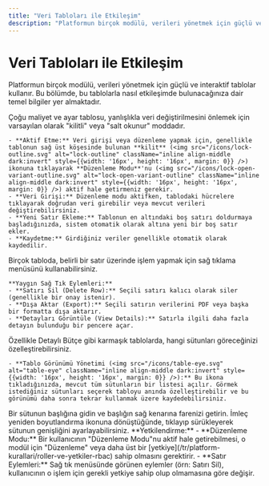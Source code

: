 ```yaml
---
title: "Veri Tabloları ile Etkileşim"
description: "Platformun birçok modülü, verileri yönetmek için güçlü ve interaktif tablolar kullanır. Bu bölümde, bu tablolarla nasıl etkileşimde bulunacağınıza dair temel bilgiler yer almaktadır."
---
```


# Veri Tabloları ile Etkileşim

Platformun birçok modülü, verileri yönetmek için güçlü ve interaktif tablolar kullanır. Bu bölümde, bu tablolarla nasıl etkileşimde bulunacağınıza dair temel bilgiler yer almaktadır.

<AccordionGroup>
  <Accordion title="Düzenleme Modu">
    Çoğu maliyet ve ayar tablosu, yanlışlıkla veri değiştirilmesini önlemek için varsayılan olarak "kilitli" veya "salt okunur" moddadır.

    - **Aktif Etme:** Veri girişi veya düzenleme yapmak için, genellikle tablonun sağ üst köşesinde bulunan **kilit** (<img src="/icons/lock-outline.svg" alt="lock-outline" className="inline align-middle dark:invert" style={{width: '16px', height: '16px', margin: 0}} />) ikonuna tıklayarak **Düzenleme Modu**'nu (<img src="/icons/lock-open-variant-outline.svg" alt="lock-open-variant-outline" className="inline align-middle dark:invert" style={{width: '16px', height: '16px', margin: 0}} />) aktif hale getirmeniz gerekir.
    - **Veri Girişi:** Düzenleme modu aktifken, tablodaki hücrelere tıklayarak doğrudan veri girebilir veya mevcut verileri değiştirebilirsiniz.
    - **Yeni Satır Ekleme:** Tablonun en altındaki boş satırı doldurmaya başladığınızda, sistem otomatik olarak altına yeni bir boş satır ekler.
    - **Kaydetme:** Girdiğiniz veriler genellikle otomatik olarak kaydedilir.
  </Accordion>
  <Accordion title="Satır Eylemleri ve Sağ Tık Menüsü (Context Menu)">
    Birçok tabloda, belirli bir satır üzerinde işlem yapmak için sağ tıklama menüsünü kullanabilirsiniz.

    **Yaygın Sağ Tık Eylemleri:**
    - **Satırı Sil (Delete Row):** Seçili satırı kalıcı olarak siler (genellikle bir onay istenir).
    - **Dışa Aktar (Export):** Seçili satırın verilerini PDF veya başka bir formatta dışa aktarır.
    - **Detayları Görüntüle (View Details):** Satırla ilgili daha fazla detayın bulunduğu bir pencere açar.
  </Accordion>
  <Accordion title="Sütunları Yönetme ve Görünümler">
    Özellikle Detaylı Bütçe gibi karmaşık tablolarda, hangi sütunları göreceğinizi özelleştirebilirsiniz.

    - **Tablo Görünümü Yönetimi (<img src="/icons/table-eye.svg" alt="table-eye" className="inline align-middle dark:invert" style={{width: '16px', height: '16px', margin: 0}} />):** Bu ikona tıkladığınızda, mevcut tüm sütunların bir listesi açılır. Görmek istediğiniz sütunları seçerek tabloyu anında özelleştirebilir ve bu görünümü daha sonra tekrar kullanmak üzere kaydedebilirsiniz.
  </Accordion>
  <Accordion title="Sütun Genişliğini Ayarlama">
    Bir sütunun başlığına gidin ve başlığın sağ kenarına farenizi getirin. İmleç yeniden boyutlandırma ikonuna dönüştüğünde, tıklayıp sürükleyerek sütunun genişliğini ayarlayabilirsiniz.
  </Accordion>
</AccordionGroup>

<Note>
  **Yetkilendirme:**
  - **Düzenleme Modu:** Bir kullanıcının "Düzenleme Modu"nu aktif hale getirebilmesi, o modül için "Düzenleme" veya daha üst bir [yetkiye](/tr/platform-kurallari/roller-ve-yetkiler-rbac) sahip olmasını gerektirir.
  - **Satır Eylemleri:** Sağ tık menüsünde görünen eylemler (örn: Satırı Sil), kullanıcının o işlem için gerekli yetkiye sahip olup olmamasına göre değişir.
</Note>
